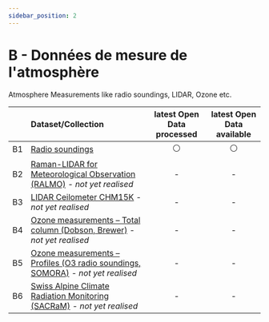 ```yaml
---
sidebar_position: 2
---
```


# B - Données de mesure de l'atmosphère

Atmosphere Measurements like radio soundings, LIDAR, Ozone etc.

|    | Dataset/Collection | latest Open Data processed | latest Open Data available |
|:-----:|:-----|:-----:|:-----:|
| B1 | [Radio soundings](/b-data-atmosphere/b1-radio-sounding) | ⚪ | ⚪ |
| B2 | [Raman-LIDAR for Meteorological Observation (RALMO)](/b-data-atmosphere/b2-ralmo) *- not yet realised* | - | - |
| B3 | [LIDAR Ceilometer CHM15K](/b-data-atmosphere/b3-lidar-ceilometer-chm15k) *- not yet realised* | - | - |
| B4 | [Ozone measurements – Total column (Dobson, Brewer)](/b-data-atmosphere/b4-ozone-measurements-total-column) *- not yet realised* | - | - |
| B5 | [Ozone measurements – Profiles (O3 radio soundings, SOMORA)](/b-data-atmosphere/b5-ozone-measurements-profiles) *- not yet realised* | - | - |
| B6 | [Swiss Alpine Climate Radiation Monitoring (SACRaM)](/b-data-atmosphere/b6-sacram) *- not yet realised* | - | - |
